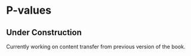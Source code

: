 # P-values {#sec-pvalues}

::: callout-caution
## Under Construction

Currently working on content transfer from previous version of the book.
:::